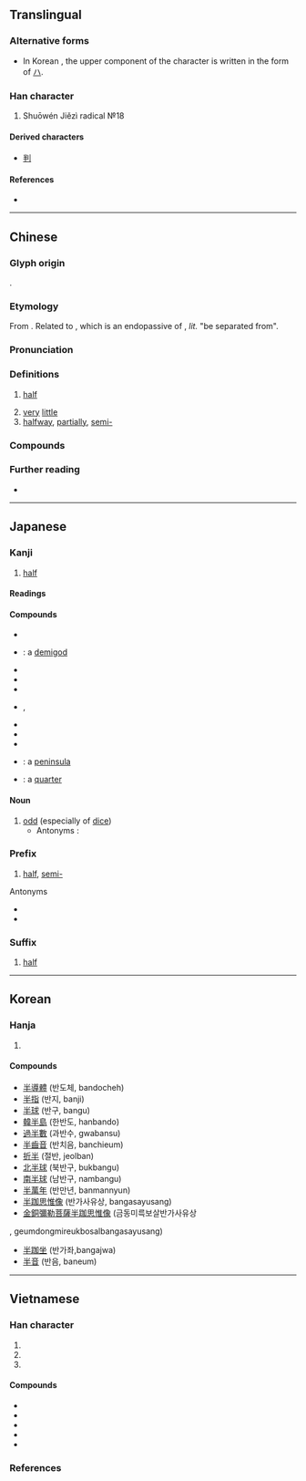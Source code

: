 {{character info/new}}
==Translingual==
{{stroke order|type=bw}}

===Alternative forms===
* In Korean {{w|hanja}}, the upper component of the character is written in the form of [[ハ#Translingual|ハ]].

===Han character===
{{Han char|rn=24|rad=十|as=03|sn=5|four=90500|canj=FQ|ids=⿻丷⿻二丨(GHTJV),⿻八⿻二丨(K)}}

# Shuōwén Jiězì radical №18

====Derived characters====
* [[判]]

====References====
* {{Han ref|kx=0156.070|dkj=02707|dj=0354.060|hdz=10046.010|uh=534A|ud=21322|bh=A562|bd=42338}}

----

==Chinese==
{{zh-forms}}

===Glyph origin===
{{Han etym}}
{{Han compound|八|牛|ls=ic}}.

===Etymology===
From {{inh|zh|sit-pro|*par}}. Related to {{och-l|畔|bank between fields}}, which is an endopassive of {{och-l|半|half}}, ''lit.'' "be separated from".

===Pronunciation===
{{zh-pron
|m=bàn
|c=bun3
|h=pfs=pan
|md=buáng
|mn=pòaⁿ/poàn
|mn_note=pòaⁿ - vernacular; poàn - literary
|mn-t=buan3
|w=2poe
|ma=y
|mc=y
|oc=y
|cat=n
}}

===Definitions===
{{zh-hanzi}}

# [[half]]
#: {{zh-x|全國 人口 的 一半|half of the national population}}
#: {{zh-x|一 磅 半|1'''½''' pounds|C}}
#: {{zh-x|十點 半|10:30|C}}
# [[very]] [[little]]
# [[halfway]], [[partially]], [[semi-]]
#: {{zh-x|半 醉 半 醒|partially in a stupor, partially awake}} {{attention|zh|please check}}

===Compounds===
{{zh-der|半衰期:half life|半音階:chromatic scale|半島:peninsula|半唐番:"half Chinese" person|一半|一名半職|一大半|一字半句|一官半職|一差半錯|一年半載|一時半刻|一時半霎|一班半點|一男半女|一知半解|一絲半氣|一絲半粟|一絲半絲|一言半句|一言半字|一言半語|一言半辭|一階半級|一階半職|一鱗半爪|一鱗半甲|三更半夜|上半|上半晌|下半夜|下半天|下半年|下半旗|下半晌|下半月|下半輩子|不成半器|中南半島|九龍半島|事倍功半|事半功倍|二半破子|二尺半|伊豆半島|兩句半|八兩半斤|利弊參半|前半晌|劉半農|力倍功半|功過參半|北半球|半三不四|半上落下|半世|半中腰|半些兒|半亞|半人半鬼|半仙|半仙戲|半低元音|半信不信|半信半疑|半個|半個人|半偏|半價|半價倍息|半元音|半分|半刻|半刻工夫|半包兒|半半拉拉|半半羅羅|半合元音|半合兒|半吊子|半吐半吞|半吐半露|半吞半吐|半圓|半圓規|半坡遺址|半垓|半塗而罷|半壁|半壁江山|半壁河山|半夏|半夜|半夜三更|半大不小|半大小子|半天|半子|半官方|半導體|半屏山|半山腰|半工半讀|半師之分|半弓|半影|半徑|半恰|半憨子|半成品|半截|半截入土|半截塔|半截漢子|半截門兒|半扎|半抄兒|半抖音|半折|半拆|半指|半掐|半推半就|半掩半開|半數|半斤八兩|半新|半新不舊|半日|半日片刻|半早|半明半暗|半星|半晌|半會|半月|半月刊|半月瓣|半朝鑾駕|半歇|半死|半死不活|半死半活|半母音|半流體|半灌木|半熟茶|半球|半球體|半瓶醋|半生|半生不熟|半生半熟|半痴不顛|半瘋兒|半癱兒|半百|半睡半醒|半票|半禮|半空|半空中|半空裡|半窄|半箭之功|半籃腳|半籌|半籌不納|半籌莫展|半米兒|半粒|半紀|半絲麻線|半綹|半老徐娘|半自動|半舊|半舌音|半舍|半菽|半菽不飽|半落不合|半薪|半彪子|半製品|半規|半規管|半語子|半豹|半路|半路出家|半蹲|半身|半身不遂|半輩子|半透明|半透明體|半途|半途而廢|半途自畫|半道兒|半邊|半邊天|半邊家庭|半邊蓮|半酣|半醉|半金屬|半鑑|半門子|半閉元音|半開元音|半開化|半開半掩|半開眼|半開門|半間不界|半零不落|半霎|半霎俄延|半青半黃|半面|半面之交|半面之舊|半音|半餉|半高元音|半鹹水湖|半點|半齒音|南半球|印度半島|參半|另一半|各半|土埋半截|多半|多半日|夜半|夜半三更|大半|大半天|大半年|大半拉|大半生|大半輩子|太半|套半車|好半天|寸絲半粟|對半|小半|居其大半|山東半島|巴丹半島|平半|強半|後半世|後半夜|後半天|後半晌|徐娘半老|得失相半|思過半|恆春半島|慢半拍|憂喜參半|打了半跪|折半|搜索半徑|晚半天兒|暴風半徑|更深半夜|月半|朝鮮半島|東半球|核半徑|毀譽參半|水半球|泰半|涼了半截|深更半夜|減半|片鱗半爪|疑信參半|矮了半截|破壞半徑|紙半張|老半天|西半球|西奈半島|赭衣半道|軟半|過半|過半數|遼東半島|降半旗|陸半球|雷州半島|頭半天|馬來半島|黑更半夜|半上聲}}

===Further reading===
* {{thcwd|1397}}

{{zh-cat|Beginning}}

----

==Japanese==

===Kanji===
{{ja-kanji|grade=2|rs=十03}}

# [[half]]

====Readings====
{{ja-readings
|goon=はん
|kanon=はん
|kun=なか-ば
}}

====Compounds====
{{der-top}}
{{top2}}
* {{ja-r|半妖|はんよう}}
* {{ja-r|半神|はんしん}}: a [[demigod]]
* {{ja-r|折半|せっぱん}}
* {{ja-r|半時間|はんじかん}}
* {{ja-r|半数|はんすう}}
{{mid2}}
* {{ja-r|半月|はんげつ}}, {{ja-r|半月|はんつき}}
* {{ja-r|半年|はんとし}}
* {{ja-r|半田|はんだ}}
* {{ja-r|半分|はんぶん}}
* {{ja-r|半島|はんとう}}: a [[peninsula]]
* {{ja-r|四半|しはん}}: a [[quarter]]
{{bottom}}
{{der-bottom}}

====Noun====
{{ja-noun|はん}}

# [[odd]] (especially of [[dice]])
#* Antonyms : {{ja-r|丁|ちょう|gloss=[[even]]}}

===Prefix===
{{ja-pos|はん|prefix}}

# [[half]], [[semi-]]
#: {{ja-usex|'''半'''年|'''はん'''とし|'''semi'''annual}}
#: {{ja-usex|'''半'''世紀|'''はん'''せいき|'''semi'''centennial}}

;Antonyms
* {{ja-r|複|ふく|gloss=[[double]]}}
* {{ja-r|全|ぜん|gloss=[[entire]]}}

===Suffix===
{{ja-pos|はん|suffix}}

# [[half]]
#: {{ja-usex|四 倍 '''半'''|よん ばい '''はん'''|four times and a '''half'''}}
#: {{ja-usex|二十二 年 '''半'''|にじゅうに ねん '''はん'''|twenty-two years and a '''half'''}}

----

==Korean==

===Hanja===
{{ko-hanja|반|반}}

# {{hanja form of|반|[[half]]}}

====Compounds====
* [[半導體]] (반도체, bandocheh)
* [[半指]] (반지, banji)
* [[半球]] (반구, bangu)
* [[韓半島]] (한반도, hanbando)
* [[過半數]] (과반수, gwabansu)
* [[半齒音]] (반치음, banchieum)
* [[折半]] (절반, jeolban)
* [[北半球]] (북반구, bukbangu)
* [[南半球]] (남반구, nambangu)
* [[半萬年]] (반만년, banmannyun)
* [[半跏思惟像]] (반가사유상, bangasayusang)
* [[金銅彌勒菩薩半跏思惟像]] (금동미륵보살반가사유상
, geumdongmireukbosalbangasayusang)
* [[半跏坐]] (반가좌,bangajwa)
* [[半音]] (반음, baneum)

----

==Vietnamese==

===Han character===
{{vi-readings|rs=十03
|hanviet=bán-tdcndg;tdcntd;gdhn;bonet;genibrel
|phienthiet=博漫 bác mạn
|nom=bán-tdcndg;tdcntd;gdhn;bonet;genibrel;taberd, bớn-gdhn;bonet;genibrel;taberd, bướng-gdhn;btcn, vắn-tdcndg, búng-tdcntd, bận-gdhn, ban-gdhn, bướn-genibrel
}}

# {{han tu form of|bán|[[half]]}}
# {{Nom form of|bán|to [[sell]]}}
# {{Nom form of|bớn}}

====Compounds====
{{der-top3|Compounds}}
* {{vi-l|半球|bán cầu}}
* {{vi-l|半引|bán dẫn}}
* {{vi-l|半島|bán đảo}}
* {{vi-l|半結|bán kết}}
* {{vi-l|半徑|bán kính}}
{{der-bottom}}

===References===
<references/>